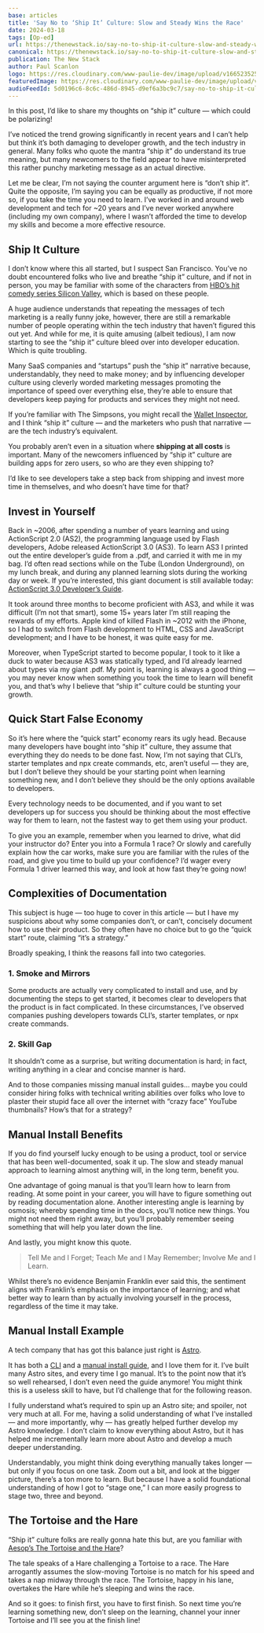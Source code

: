 ```yaml
---
base: articles
title: 'Say No to ‘Ship It’ Culture: Slow and Steady Wins the Race'
date: 2024-03-18
tags: [Op-ed]
url: https://thenewstack.io/say-no-to-ship-it-culture-slow-and-steady-wins-the-race/
canonical: https://thenewstack.io/say-no-to-ship-it-culture-slow-and-steady-wins-the-race/
publication: The New Stack
author: Paul Scanlon
logo: https://res.cloudinary.com/www-paulie-dev/image/upload/v1665235257/paulie.dev/Logos/tns-logo_miu6qk.png
featuredImage: https://res.cloudinary.com/www-paulie-dev/image/upload/v1710779846/paulie.dev/2024/03/slow-and-steady-wins-the-racepaulie-og_bj9vog.jpg
audioFeedId: 5d0196c6-8c6c-486d-8945-d9ef6a3bc9c7/say-no-to-ship-it-culture-slow-and-steady-wins-the-race
---
```


In this post, I’d like to share my thoughts on “ship it” culture — which could be polarizing!

I’ve noticed the trend growing significantly in recent years and I can’t help but think it’s both damaging to developer growth, and the tech industry in general. Many folks who quote the mantra “ship it” do understand its true meaning, but many newcomers to the field appear to have misinterpreted this rather punchy marketing message as an actual directive.

Let me be clear, I’m not saying the counter argument here is “don’t ship it”. Quite the opposite, I’m saying you can be equally as productive, if not more so, if you take the time you need to learn. I’ve worked in and around web development and tech for ~20 years and I’ve never worked anywhere (including my own company), where I wasn’t afforded the time to develop my skills and become a more effective resource.

## Ship It Culture

I don’t know where this all started, but I suspect San Francisco. You’ve no doubt encountered folks who live and breathe “ship it” culture, and if not in person, you may be familiar with some of the characters from [HBO’s hit comedy series Silicon Valley](https://www.hbo.com/silicon-valley), which is based on these people.

A huge audience understands that repeating the messages of tech marketing is a really funny joke, however, there are still a remarkable number of people operating within the tech industry that haven’t figured this out yet. And while for me, it is quite amusing (albeit tedious), I am now starting to see the “ship it” culture bleed over into developer education. Which is quite troubling.

Many SaaS companies and “startups” push the “ship it” narrative because, understandably, they need to make money; and by influencing developer culture using cleverly worded marketing messages promoting the importance of speed over everything else, they’re able to ensure that developers keep paying for products and services they might not need.

If you’re familiar with The Simpsons, you might recall the [Wallet Inspector](https://www.youtube.com/watch?v=X6zsxsC6iZw), and I think “ship it” culture — and the marketers who push that narrative — are the tech industry’s equivalent.

You probably aren’t even in a situation where **shipping at all costs** is important. Many of the newcomers influenced by “ship it” culture are building apps for zero users, so who are they even shipping to?

I’d like to see developers take a step back from shipping and invest more time in themselves, and who doesn’t have time for that?

## Invest in Yourself

Back in ~2006, after spending a number of years learning and using ActionScript 2.0 (AS2), the programming language used by Flash developers, Adobe released ActionScript 3.0 (AS3). To learn AS3 I printed out the entire developer’s guide from a .pdf, and carried it with me in my bag. I’d often read sections while on the Tube (London Underground), on my lunch break, and during any planned learning slots during the working day or week. If you’re interested, this giant document is still available today: [ActionScript 3.0 Developer’s Guide](https://help.adobe.com/en_US/as3/dev/as3_devguide.pdf).

It took around three months to become proficient with AS3, and while it was difficult (I’m not that smart), some 15+ years later I’m still reaping the rewards of my efforts. Apple kind of killed Flash in ~2012 with the iPhone, so I had to switch from Flash development to HTML, CSS and JavaScript development; and I have to be honest, it was quite easy for me.

Moreover, when TypeScript started to become popular, I took to it like a duck to water because AS3 was statically typed, and I’d already learned about types via my giant .pdf. My point is, learning is always a good thing — you may never know when something you took the time to learn will benefit you, and that’s why I believe that “ship it” culture could be stunting your growth.

## Quick Start False Economy

So it’s here where the “quick start” economy rears its ugly head. Because many developers have bought into “ship it” culture, they assume that everything they do needs to be done fast. Now, I’m not saying that CLI’s, starter templates and npx create commands, etc, aren’t useful — they are, but I don’t believe they should be your starting point when learning something new, and I don’t believe they should be the only options available to developers.

Every technology needs to be documented, and if you want to set developers up for success you should be thinking about the most effective way for them to learn, not the fastest way to get them using your product.

To give you an example, remember when you learned to drive, what did your instructor do? Enter you into a Formula 1 race? Or slowly and carefully explain how the car works, make sure you are familiar with the rules of the road, and give you time to build up your confidence? I’d wager every Formula 1 driver learned this way, and look at how fast they’re going now!

## Complexities of Documentation

This subject is huge — too huge to cover in this article — but I have my suspicions about why some companies don’t, or can’t, concisely document how to use their product. So they often have no choice but to go the “quick start” route, claiming “it’s a strategy.”

Broadly speaking, I think the reasons fall into two categories.

### 1. Smoke and Mirrors

Some products are actually very complicated to install and use, and by documenting the steps to get started, it becomes clear to developers that the product is in fact complicated. In these circumstances, I’ve observed companies pushing developers towards CLI’s, starter templates, or npx create commands.

### 2. Skill Gap

It shouldn’t come as a surprise, but writing documentation is hard; in fact, writing anything in a clear and concise manner is hard.

And to those companies missing manual install guides… maybe you could consider hiring folks with technical writing abilities over folks who love to plaster their stupid face all over the internet with “crazy face” YouTube thumbnails? How’s that for a strategy?

## Manual Install Benefits

If you do find yourself lucky enough to be using a product, tool or service that has been well-documented, soak it up. The slow and steady manual approach to learning almost anything will, in the long term, benefit you.

One advantage of going manual is that you’ll learn how to learn from reading. At some point in your career, you will have to figure something out by reading documentation alone. Another interesting angle is learning by osmosis; whereby spending time in the docs, you’ll notice new things. You might not need them right away, but you’ll probably remember seeing something that will help you later down the line.

And lastly, you might know this quote.

> Tell Me and I Forget; Teach Me and I May Remember; Involve Me and I Learn.

Whilst there’s no evidence Benjamin Franklin ever said this, the sentiment aligns with Franklin’s emphasis on the importance of learning; and what better way to learn than by actually involving yourself in the process, regardless of the time it may take.

## Manual Install Example

A tech company that has got this balance just right is [Astro](https://thenewstack.io/astros-journey-from-static-site-generator-to-next-js-rival/).

It has both a [CLI](https://docs.astro.build/en/install/auto/) and a [manual install guide](https://docs.astro.build/en/install/manual), and I love them for it. I’ve built many Astro sites, and every time I go manual. It’s to the point now that it’s so well rehearsed, I don’t even need the guide anymore! You might think this is a useless skill to have, but I’d challenge that for the following reason.

I fully understand what’s required to spin up an Astro site; and spoiler, not very much at all. For me, having a solid understanding of what I’ve installed — and more importantly, why — has greatly helped further develop my Astro knowledge. I don’t claim to know everything about Astro, but it has helped me incrementally learn more about Astro and develop a much deeper understanding.

Understandably, you might think doing everything manually takes longer — but only if you focus on one task. Zoom out a bit, and look at the bigger picture, there’s a ton more to learn. But because I have a solid foundational understanding of how I got to “stage one,” I can more easily progress to stage two, three and beyond.

## The Tortoise and the Hare

“Ship it” culture folks are really gonna hate this but, are you familiar with [Aesop’s The Tortoise and the Hare](https://en.wikipedia.org/wiki/The_Tortoise_and_the_Hare)?

The tale speaks of a Hare challenging a Tortoise to a race. The Hare arrogantly assumes the slow-moving Tortoise is no match for his speed and takes a nap midway through the race. The Tortoise, happy in his lane, overtakes the Hare while he’s sleeping and wins the race.

And so it goes: to finish first, you have to first finish. So next time you’re learning something new, don’t sleep on the learning, channel your inner Tortoise and I’ll see you at the finish line!
